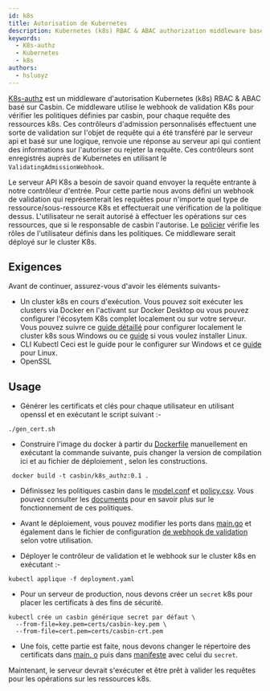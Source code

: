 ```yaml
---
id: k8s
title: Autorisation de Kubernetes
description: Kubernetes (k8s) RBAC & ABAC authorization middleware based on Casbin
keywords:
  - K8s-authz
  - Kubernetes
  - k8s
authors:
  - hsluoyz
---
```


[K8s-authz](https://github.com/casbin/k8s-authz) est un middleware d'autorisation Kubernetes (k8s) RBAC & ABAC basé sur Casbin. Ce middleware utilise le webhook de validation K8s pour vérifier les politiques définies par casbin, pour chaque requête des ressources k8s. Ces contrôleurs d'admission personnalisés effectuent une sorte de validation sur l'objet de requête qui a été transféré par le serveur api et basé sur une logique, renvoie une réponse au serveur api qui contient des informations sur l'autoriser ou rejeter la requête. Ces contrôleurs sont enregistrés auprès de Kubernetes en utilisant le `ValidatingAdmissionWebhook`.

Le serveur API K8s a besoin de savoir quand envoyer la requête entrante à notre contrôleur d'entrée. Pour cette partie nous avons défini un webhook de validation qui représenterait les requêtes pour n'importe quel type de ressource/sous-ressource K8s et effectuerait une vérification de la politique dessus. L'utilisateur ne serait autorisé à effectuer les opérations sur ces ressources, que si le responsable de casbin l'autorise. Le [policier](/docs/get-started#new-a-casbin-enforcer) vérifie les rôles de l'utilisateur définis dans les politiques. Ce middleware serait déployé sur le cluster K8s.

## Exigences

Avant de continuer, assurez-vous d'avoir les éléments suivants-
- Un cluster k8s en cours d'exécution. Vous pouvez soit exécuter les clusters via Docker en l'activant sur Docker Desktop ou vous pouvez configurer l'écosytem K8s complet localement ou sur votre serveur. Vous pouvez suivre ce [guide détaillé](https://rominirani.com/tutorial-getting-started-with-kubernetes-on-your-windows-laptop-with-minikube-3269b54a226) pour configurer localement le cluster k8s sous Windows ou ce [guide](https://www.digitalocean.com/community/tutorials/how-to-create-a-kubernetes-cluster-using-kubeadm-on-ubuntu-18-04) si vous voulez installer Linux.
- CLI Kubectl Ceci est le guide [](https://master--kubernetes-io-master-staging.netlify.app/docs/tasks/tools/install-kubectl-windows/) pour le configurer sur Windows et ce [guide](https://kubernetes.io/docs/tasks/tools/install-kubectl-linux/) pour Linux.
- OpenSSL

## Usage
- Générer les certificats et clés pour chaque utilisateur en utilisant openssl et en exécutant le script suivant :-
```
./gen_cert.sh
```
- Construire l'image du docker à partir du [Dockerfile](https://github.com/casbin/k8s-authz/blob/master/Dockerfile) manuellement en exécutant la commande suivante, puis changer la version de compilation ici et au fichier de déploiement [](https://github.com/casbin/k8s-authz/blob/718f58c46e3dbf79063b5b1c18348c2fee5de9e9/manifests/deployment.yaml#L18), selon les constructions.
```
 docker build -t casbin/k8s_authz:0.1 .
```
- Définissez les politiques casbin dans le [model.conf](https://github.com/casbin/k8s-authz/blob/master/config/model.conf) et [policy.csv](https://github.com/casbin/k8s-authz/blob/master/config/policy.csv). Vous pouvez consulter les [documents](/docs/how-it-works) pour en savoir plus sur le fonctionnement de ces politiques.

- Avant le déploiement, vous pouvez modifier les ports dans [main.go](https://github.com/casbin/k8s-authz/blob/master/main.go) et également dans le fichier de configuration [de webhook de validation](https://github.com/casbin/k8s-authz/blob/master/manifests/deployment.yaml) selon votre utilisation.
- Déployer le contrôleur de validation et le webhook sur le cluster k8s en exécutant :-
```
kubectl applique -f deployment.yaml
```
- Pour un serveur de production, nous devons créer un `secret` k8s pour placer les certificats à des fins de sécurité.
```
kubectl crée un casbin générique secret par défaut \
  --from-file=key.pem=certs/casbin-key.pem \
  --from-file=cert.pem=certs/casbin-crt.pem
```
- Une fois, cette partie est faite, nous devons changer le répertoire des certificats dans [main. o](https://github.com/ashish493/k8s-authz/blob/3560551427c0431a9d4594ad1206f084ede37c49/main.go#L26) puis dans [manifeste](https://github.com/ashish493/k8s-authz/blob/3560551427c0431a9d4594ad1206f084ede37c49/manifests/deployment.yaml#L22) avec celui du `secret`.

Maintenant, le serveur devrait s'exécuter et être prêt à valider les requêtes pour les opérations sur les ressources k8s.
